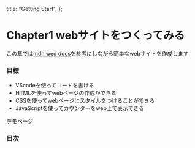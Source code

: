   title: "Getting Start",
};

# Chapter1 webサイトをつくってみる

この章では[mdn wed docs](https://developer.mozilla.org/ja/docs/Learn/Getting_started_with_the_web)を参考にしながら簡単なwebサイトを作成します

### 目標

- VScodeを使ってコードを書ける
- HTMLを使ってwebページの作成ができる
- CSSを使ってwebページにスタイルをつけることができる
- JavaScriptを使ってカウンターをweb上で表示できる

[デモページ](https://frontend-book.kanaru.jp/sample/)

### 目次
